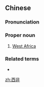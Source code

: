 ==Chinese==
{{zh-forms}}

===Pronunciation===
{{zh-pron
|m=Xīfēi
|cat=pn
}}

===Proper noun===
{{zh-proper noun}}

# [[West Africa]]

===Related terms===
* {{zh-l|非洲}}

[[zh:西非]]